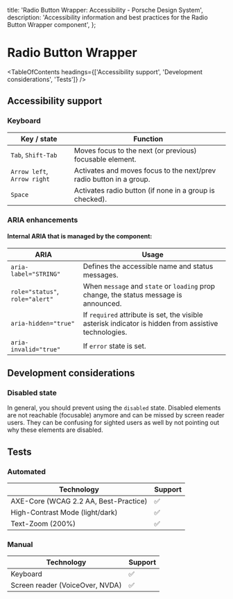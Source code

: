 
  title: 'Radio Button Wrapper: Accessibility - Porsche Design System',
  description: 'Accessibility information and best practices for the Radio Button Wrapper component',
};

# Radio Button Wrapper <ComponentStatus tagName="p-radio-button-wrapper"></ComponentStatus>

<TableOfContents headings={['Accessibility support', 'Development considerations', 'Tests']} />

## Accessibility support

### Keyboard

| Key / state                 | Function                                                            |
| --------------------------- | ------------------------------------------------------------------- |
| `Tab`, `Shift-Tab`          | Moves focus to the next (or previous) focusable element.            |
| `Arrow left`, `Arrow right` | Activates and moves focus to the next/prev radio button in a group. |
| `Space`                     | Activates radio button (if none in a group is checked).             |

### ARIA enhancements

#### Internal **ARIA** that is managed by the component:

| ARIA                            | Usage                                                                                                 |
| ------------------------------- | ----------------------------------------------------------------------------------------------------- |
| `aria-label="STRING"`           | Defines the accessible name and status messages.                                                      |
| `role="status"`, `role="alert"` | When `message` and `state` or `loading` prop change, the status message is announced.                 |
| `aria-hidden="true"`            | If `required` attribute is set, the visible asterisk indicator is hidden from assistive technologies. |
| `aria-invalid="true"`           | If `error` state is set.                                                                              |

## Development considerations

### Disabled state

In general, you should prevent using the `disabled` state. Disabled elements are not reachable (focusable) anymore and
can be missed by screen reader users. They can be confusing for sighted users as well by not pointing out why these
elements are disabled.

## Tests

### Automated

| Technology                            | Support |
| ------------------------------------- | ------- |
| AXE-Core (WCAG 2.2 AA, Best-Practice) | ✅      |
| High-Contrast Mode (light/dark)       | ✅      |
| Text-Zoom (200%)                      | ✅      |

### Manual

| Technology                      | Support |
| ------------------------------- | ------- |
| Keyboard                        | ✅      |
| Screen reader (VoiceOver, NVDA) | ✅      |
